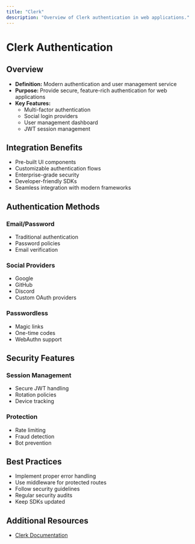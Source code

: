 ```yaml
---
title: "Clerk"
description: "Overview of Clerk authentication in web applications."
---
```


# Clerk Authentication

## Overview
- **Definition:** Modern authentication and user management service
- **Purpose:** Provide secure, feature-rich authentication for web applications
- **Key Features:**
  - Multi-factor authentication
  - Social login providers
  - User management dashboard
  - JWT session management

## Integration Benefits
- Pre-built UI components
- Customizable authentication flows
- Enterprise-grade security
- Developer-friendly SDKs
- Seamless integration with modern frameworks

## Authentication Methods

### Email/Password
- Traditional authentication
- Password policies
- Email verification

### Social Providers
- Google
- GitHub
- Discord
- Custom OAuth providers

### Passwordless
- Magic links
- One-time codes
- WebAuthn support

## Security Features

### Session Management
- Secure JWT handling
- Rotation policies
- Device tracking

### Protection
- Rate limiting
- Fraud detection
- Bot prevention

## Best Practices
- Implement proper error handling
- Use middleware for protected routes
- Follow security guidelines
- Regular security audits
- Keep SDKs updated

## Additional Resources
- [Clerk Documentation](https://clerk.com/docs)